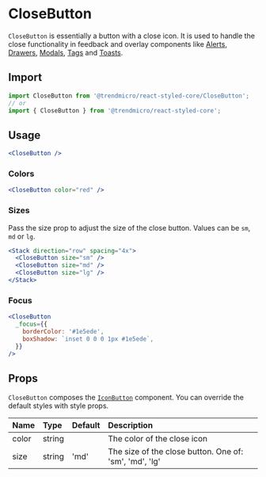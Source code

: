 # CloseButton

`CloseButton` is essentially a button with a close icon. It is used to handle the close functionality in feedback and overlay components like [Alerts](./alert), [Drawers](./drawer), [Modals](./modal), [Tags](./tag) and [Toasts](./toast).

## Import

```js
import CloseButton from '@trendmicro/react-styled-core/CloseButton';
// or
import { CloseButton } from '@trendmicro/react-styled-core';
```

## Usage

```jsx
<CloseButton />
```

### Colors

```jsx
<CloseButton color="red" />
```

### Sizes

Pass the size prop to adjust the size of the close button. Values can be `sm`, `md` or `lg`.

```jsx
<Stack direction="row" spacing="4x">
  <CloseButton size="sm" />
  <CloseButton size="md" />
  <CloseButton size="lg" />
</Stack>
```

### Focus

```jsx
<CloseButton
  _focus={{
    borderColor: '#1e5ede',
    boxShadow: `inset 0 0 0 1px #1e5ede`,
  }}
/>
```

## Props

`CloseButton` composes the [`IconButton`](./IconButton) component. You can override the default styles with style props.

| Name | Type | Default | Description |
| :--- | :--- | :------ | :---------- |
| color | string | | The color of the close icon |
| size | string | 'md' | The size of the close button. One of: 'sm', 'md', 'lg' |
